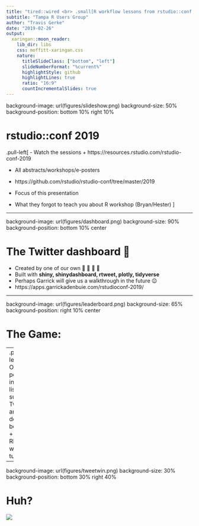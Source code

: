 ```yaml
---
title: "tired::wired <br> .small[R workflow lessons from rstudio::conf 2019]"
subtitle: "Tampa R Users Group"  
author: "Travis Gerke"
date: "2019-02-26"
output:
  xaringan::moon_reader:
    lib_dir: libs
    css: moffitt-xaringan.css
    nature:
      titleSlideClass: ["bottom", "left"]
      slideNumberFormat: "%current%"
      highlightStyle: github
      highlightLines: true
      ratio: "16:9"
      countIncrementalSlides: true
---
```


background-image: url(figures/slideshow.png)
background-size: 50%
background-position: bottom 10% right 10%

# rstudio::conf 2019

.pull-left[
- Watch the sessions 
 + https://resources.rstudio.com/rstudio-conf-2019

- All abstracts/workshops/e-posters
 + https://github.com/rstudio/rstudio-conf/tree/master/2019 
 
- Focus of this presentation
 + What they forgot to teach you about R workshop (Bryan/Hester)
]

---

background-image: url(figures/dashboard.png)
background-size: 90%
background-position: bottom 10% center

# The Twitter dashboard &#x1F92F;

- Created by one of our own &#x1F44F; &#x1F44F; &#x1F44F; &#x1F44F;
 + Built with **shiny, shinydashboard, rtweet, plotly, tidyverse**
 + Perhaps Garrick will give us a walkthrough in the future &#x1F609;
 + https://apps.garrickadenbuie.com/rstudioconf-2019/
 
---

background-image: url(figures/leaderboard.png)
background-size: 65%
background-position: right 10% center

# The Game:

--
.pull-left[
* One person in this list <br> sucks at Twitter <br> and doesn't belong!!!
 + Rhymes with turkey
]


---

background-image: url(figures/tweetwin.png)
background-size: 30%
background-position: bottom 30% right 40%

# Huh?

![](figures/tomdelong.gif)
